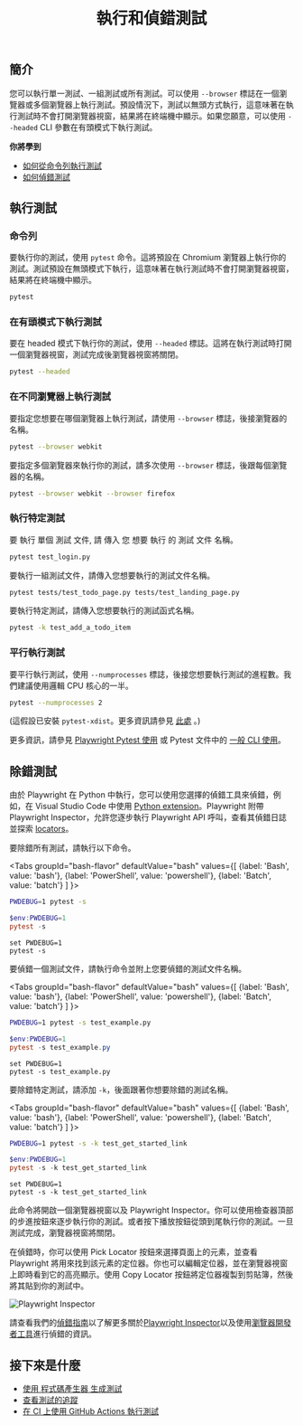 ﻿---
id: running-tests
title: "執行和偵錯測試"
---

## 簡介

您可以執行單一測試、一組測試或所有測試。可以使用 `--browser` 標誌在一個瀏覽器或多個瀏覽器上執行測試。預設情況下，測試以無頭方式執行，這意味著在執行測試時不會打開瀏覽器視窗，結果將在終端機中顯示。如果您願意，可以使用 `--headed` CLI 參數在有頭模式下執行測試。

**你將學到**

- [如何從命令列執行測試](/running-tests.mdx#命令列)
- [如何偵錯測試](/running-tests.mdx#除錯測試)

## 執行測試

### 命令列

要執行你的測試，使用 `pytest` 命令。這將預設在 Chromium 瀏覽器上執行你的測試。測試預設在無頭模式下執行，這意味著在執行測試時不會打開瀏覽器視窗，結果將在終端機中顯示。

```bash
pytest
```

### 在有頭模式下執行測試

要在 headed 模式下執行你的測試，使用 `--headed` 標誌。這將在執行測試時打開一個瀏覽器視窗，測試完成後瀏覽器視窗將關閉。

```bash
pytest --headed
```

### 在不同瀏覽器上執行測試

要指定您想要在哪個瀏覽器上執行測試，請使用 `--browser` 標誌，後接瀏覽器的名稱。

```bash
pytest --browser webkit
```

要指定多個瀏覽器來執行你的測試，請多次使用 `--browser` 標誌，後跟每個瀏覽器的名稱。

```bash
pytest --browser webkit --browser firefox
```

### 執行特定測試

要 執行 單個 測試 文件, 請 傳入 您 想要 執行 的 測試 文件 名稱。

```bash
pytest test_login.py
```

要執行一組測試文件，請傳入您想要執行的測試文件名稱。

```bash
pytest tests/test_todo_page.py tests/test_landing_page.py
```

要執行特定測試，請傳入您想要執行的測試函式名稱。

```bash
pytest -k test_add_a_todo_item
```

### 平行執行測試

要平行執行測試，使用 `--numprocesses` 標誌，後接您想要執行測試的進程數。我們建議使用邏輯 CPU 核心的一半。

```bash
pytest --numprocesses 2
```

(這假設已安裝 `pytest-xdist`。更多資訊請參見 [此處](./test-runners.mdx#parallelism-running-multiple-tests-at-once) 。)

更多資訊，請參見 [Playwright Pytest 使用](./test-runners.mdx) 或 Pytest 文件中的 [一般 CLI 使用](https://docs.pytest.org/en/stable/usage.html)。

## 除錯測試

由於 Playwright 在 Python 中執行，您可以使用您選擇的偵錯工具來偵錯，例如，在 Visual Studio Code 中使用 [Python extension](https://code.visualstudio.com/docs/python/python-tutorial)。Playwright 附帶 Playwright Inspector，允許您逐步執行 Playwright API 呼叫，查看其偵錯日誌並探索 [locators](./locators.mdx)。

要除錯所有測試，請執行以下命令。

<Tabs
  groupId="bash-flavor"
  defaultValue="bash"
  values={[
    {label: 'Bash', value: 'bash'},
    {label: 'PowerShell', value: 'powershell'},
    {label: 'Batch', value: 'batch'}
  ]
}>
<TabItem value="bash">

```bash
PWDEBUG=1 pytest -s
```

</TabItem>
<TabItem value="powershell">

```powershell
$env:PWDEBUG=1
pytest -s
```

</TabItem>
<TabItem value="批次">

```batch
set PWDEBUG=1
pytest -s
```

</TabItem>
</Tabs>

要偵錯一個測試文件，請執行命令並附上您要偵錯的測試文件名稱。

<Tabs
  groupId="bash-flavor"
  defaultValue="bash"
  values={[
    {label: 'Bash', value: 'bash'},
    {label: 'PowerShell', value: 'powershell'},
    {label: 'Batch', value: 'batch'}
  ]
}>
<TabItem value="bash">

```bash
PWDEBUG=1 pytest -s test_example.py
```

</TabItem>
<TabItem value="powershell">

```powershell
$env:PWDEBUG=1
pytest -s test_example.py
```

</TabItem>
<TabItem value="批次">

```batch
set PWDEBUG=1
pytest -s test_example.py
```

</TabItem>
</Tabs>

要除錯特定測試，請添加 `-k`，後面跟著你想要除錯的測試名稱。

<Tabs
  groupId="bash-flavor"
  defaultValue="bash"
  values={[
    {label: 'Bash', value: 'bash'},
    {label: 'PowerShell', value: 'powershell'},
    {label: 'Batch', value: 'batch'}
  ]
}>
<TabItem value="bash">

```bash
PWDEBUG=1 pytest -s -k test_get_started_link
```

</TabItem>
<TabItem value="powershell">

```powershell
$env:PWDEBUG=1
pytest -s -k test_get_started_link
```

</TabItem>
<TabItem value="批次">

```batch
set PWDEBUG=1
pytest -s -k test_get_started_link
```

</TabItem>
</Tabs>

此命令將開啟一個瀏覽器視窗以及 Playwright Inspector。你可以使用檢查器頂部的步進按鈕來逐步執行你的測試。或者按下播放按鈕從頭到尾執行你的測試。一旦測試完成，瀏覽器視窗將關閉。

在偵錯時，你可以使用 Pick Locator 按鈕來選擇頁面上的元素，並查看 Playwright 將用來找到該元素的定位器。你也可以編輯定位器，並在瀏覽器視窗上即時看到它的高亮顯示。使用 Copy Locator 按鈕將定位器複製到剪貼簿，然後將其貼到你的測試中。

![Playwright Inspector](https://github.com/microsoft/playwright/assets/13063165/c94c89c8-f945-460c-a653-7809c6ca50ee)

請查看我們的[偵錯指南](./debug.mdx)以了解更多關於[Playwright Inspector](./debug.mdx#playwright-inspector)以及使用[瀏覽器開發者工具](./debug.mdx#browser-developer-tools)進行偵錯的資訊。

## 接下來是什麼

- [使用 程式碼產生器 生成測試](./codegen.mdx)
- [查看測試的追蹤](./trace-viewer-intro.mdx)
- [在 CI 上使用 GitHub Actions 執行測試](./ci-intro.mdx)




[Accessibility]: /api/class-accessibility.mdx "Accessibility"
[APIRequest]: /api/class-apirequest.mdx "APIRequest"
[APIRequestContext]: /api/class-apirequestcontext.mdx "APIRequestContext"
[APIResponse]: /api/class-apiresponse.mdx "APIResponse"
[APIResponseAssertions]: /api/class-apiresponseassertions.mdx "APIResponseAssertions"
[Browser]: /api/class-browser.mdx "Browser"
[BrowserContext]: /api/class-browsercontext.mdx "BrowserContext"
[BrowserType]: /api/class-browsertype.mdx "BrowserType"
[CDPSession]: /api/class-cdpsession.mdx "CDPSession"
[Clock]: /api/class-clock.mdx "Clock"
[ConsoleMessage]: /api/class-consolemessage.mdx "ConsoleMessage"
[Dialog]: /api/class-dialog.mdx "Dialog"
[Download]: /api/class-download.mdx "Download"
[ElementHandle]: /api/class-elementhandle.mdx "ElementHandle"
[Error]: /api/class-error.mdx "Error"
[FileChooser]: /api/class-filechooser.mdx "FileChooser"
[Frame]: /api/class-frame.mdx "Frame"
[FrameLocator]: /api/class-framelocator.mdx "FrameLocator"
[JSHandle]: /api/class-jshandle.mdx "JSHandle"
[Keyboard]: /api/class-keyboard.mdx "Keyboard"
[Locator]: /api/class-locator.mdx "Locator"
[LocatorAssertions]: /api/class-locatorassertions.mdx "LocatorAssertions"
[Mouse]: /api/class-mouse.mdx "Mouse"
[Page]: /api/class-page.mdx "Page"
[PageAssertions]: /api/class-pageassertions.mdx "PageAssertions"
[Playwright]: /api/class-playwright.mdx "Playwright"
[Request]: /api/class-request.mdx "Request"
[Response]: /api/class-response.mdx "Response"
[Route]: /api/class-route.mdx "Route"
[Selectors]: /api/class-selectors.mdx "Selectors"
[TimeoutError]: /api/class-timeouterror.mdx "TimeoutError"
[Touchscreen]: /api/class-touchscreen.mdx "Touchscreen"
[Tracing]: /api/class-tracing.mdx "Tracing"
[Video]: /api/class-video.mdx "Video"
[WebError]: /api/class-weberror.mdx "WebError"
[WebSocket]: /api/class-websocket.mdx "WebSocket"
[Worker]: /api/class-worker.mdx "Worker"
[Element]: https://developer.mozilla.org/en-US/docs/Web/API/element "Element"
[EvaluationArgument]: /evaluating.mdx#evaluation-argument "EvaluationArgument"
[Promise]: https://developer.mozilla.org/en-US/docs/Web/JavaScript/Reference/Global_Objects/Promise "Promise"
[iterator]: https://developer.mozilla.org/en-US/docs/Web/JavaScript/Reference/Iteration_protocols "Iterator"
[origin]: https://developer.mozilla.org/en-US/docs/Glossary/Origin "Origin"
[selector]: https://developer.mozilla.org/en-US/docs/Web/CSS/CSS_Selectors "selector"
[Serializable]: https://developer.mozilla.org/en-US/docs/Web/JavaScript/Reference/Global_Objects/JSON/stringify#Description "Serializable"
[UIEvent.detail]: https://developer.mozilla.org/en-US/docs/Web/API/UIEvent/detail "UIEvent.detail"
[UnixTime]: https://en.wikipedia.org/wiki/Unix_time "Unix Time"
[xpath]: https://developer.mozilla.org/en-US/docs/Web/XPath "xpath"

[Any]: https://docs.python.org/3/library/typing.html#typing.Any "Any"
[bool]: https://docs.python.org/3/library/stdtypes.html "bool"
[bytes]: https://docs.python.org/3/library/stdtypes.html#bytes "bytes"
[Callable]: https://docs.python.org/3/library/typing.html#typing.Callable "Callable"
[EventContextManager]: https://docs.python.org/3/reference/datamodel.html#context-managers "Event context manager"
[EventEmitter]: https://pyee.readthedocs.io/en/latest/#pyee.BaseEventEmitter "EventEmitter"
[Exception]: https://docs.python.org/3/library/exceptions.html#Exception "Exception"
[Dict]: https://docs.python.org/3/library/typing.html#typing.Dict "Dict"
[float]: https://docs.python.org/3/library/stdtypes.html#numeric-types-int-float-complex "float"
[int]: https://docs.python.org/3/library/stdtypes.html#numeric-types-int-float-complex "int"
[List]: https://docs.python.org/3/library/typing.html#typing.List "List"
[NoneType]: https://docs.python.org/3/library/constants.html#None "None"
[Pattern]: https://docs.python.org/3/library/re.html "Pattern"
[URL]: https://en.wikipedia.org/wiki/URL "URL"
[pathlib.Path]: https://realpython.com/python-pathlib/ "pathlib.Path"
[str]: https://docs.python.org/3/library/stdtypes.html#text-sequence-type-str "str"
[Union]: https://docs.python.org/3/library/typing.html#typing.Union "Union"
[datetime]: https://docs.python.org/3/library/datetime.html#datetime.datetime "datetime"

[all available image tags]: https://mcr.microsoft.com/en-us/product/playwright/python/about "all available image tags"
[Microsoft Artifact Registry]: https://mcr.microsoft.com/en-us/product/playwright/python/about "Microsoft Artifact Registry"
[Dockerfile.jammy]: https://github.com/microsoft/playwright-python/blob/main/utils/docker/Dockerfile.jammy "Dockerfile.jammy"

